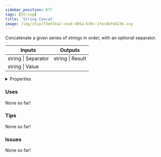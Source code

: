 ```yaml
---
sidebar_position: 877
tags: [String]
title: 'String Concat'
image: /img/chip/73ed7ea2-cead-405a-b39c-1fec4bfd4236.svg
---
```


Concatenate a given series of strings in order, with an optional separator.



<IChip uuid="73ed7ea2-cead-405a-b39c-1fec4bfd4236"/>

<table><thead><tr><th>Inputs</th><th>Outputs</th></tr></thead><tbody><tr><td>string | Separator</td><td>string | Result</td></tr><tr><td>string | Value</td><td /></tr></tbody></table>

<details>
  <summary>Properties</summary>
  <div>
    <div>
    <table>
      <tbody>
        <tr>
          <td>Is beta required?</td>
          <td>No</td>
        </tr>
        <tr>
          <td>Is chip a trolling risk?</td>
          <td>No</td>
        </tr>
        <tr>
          <td>Is chip a role assignment risk?</td>
          <td>No</td>
        </tr>
        <tr>
          <td>Chip UUID</td>
          <td>73ed7ea2-cead-405a-b39c-1fec4bfd4236</td>
        </tr>
        <tr>
          <td>Room availability</td>
          <td>Available everywhere</td>
        </tr>
      </tbody>
    </table>
    </div>
  </div>
</details>

### Uses

None so far!

### Tips

None so far!

### Issues

None so far!